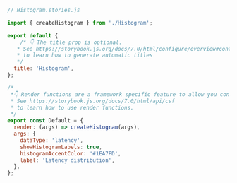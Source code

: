 ```js
// Histogram.stories.js

import { createHistogram } from './Histogram';

export default {
    /* 👇 The title prop is optional.
   * See https://storybook.js.org/docs/7.0/html/configure/overview#configure-story-loading
   * to learn how to generate automatic titles
   */
  title: 'Histogram',
};

/*
 *👇 Render functions are a framework specific feature to allow you control on how the component renders.
 * See https://storybook.js.org/docs/7.0/html/api/csf
 * to learn how to use render functions.
 */
export const Default = {
  render: (args) => createHistogram(args),
  args: {
    dataType: 'latency',
    showHistogramLabels: true,
    histogramAccentColor: '#1EA7FD',
    label: 'Latency distribution',
  },
};
```